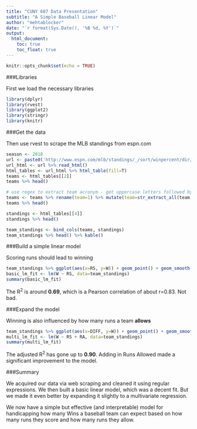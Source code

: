 ---
title: "CUNY 607 Data Presentation"
subtitle: "A Simple Baseball Linear Model"
author: "mehtablocker"
date: "`r format(Sys.Date(), '%B %d, %Y')`"
output:
  html_document:
    toc: true
    toc_float: true
---

<style type="text/css">
h3 {
  color: DarkBlue;
}
</style>

```{r setup, include=FALSE}
knitr::opts_chunk$set(echo = TRUE)

```

  
###Libraries

First we load the necessary libraries

```{r library_load}

library(dplyr)
library(rvest)
library(ggplot2)
library(stringr)
library(knitr)

```

  
###Get the data

Then use rvest to scrape the MLB standings from espn.com

```{r get_data}

season <- 2018
url <- paste0('http://www.espn.com/mlb/standings/_/sort/winpercent/dir/desc/season/', season, '/group/overall')
url_html <- url %>% read_html()
html_tables <- url_html %>% html_table(fill=T)
teams <- html_tables[[2]]
teams %>% head()

# use regex to extract team acronym - get uppercase letters followed by lowercase, then delete last two characters
teams <- teams %>% rename(team=1) %>% mutate(team=str_extract_all(team, "[A-Z]{3,4}[a-z]") %>% substr(1, nchar(.)-2))
teams %>% head()

standings <- html_tables[[4]]
standings %>% head()

team_standings <- bind_cols(teams, standings)
team_standings %>% head() %>% kable()
```


###Build a simple linear model

Scoring runs should lead to winning

```{r build_model}

team_standings %>% ggplot(aes(x=RS, y=W)) + geom_point() + geom_smooth(method="lm", se=T)
basic_lm_fit <- lm(W ~ RS, data=team_standings)
summary(basic_lm_fit)

```

The R^2^ is around **0.69**, which is a Pearson correlation of about r=0.83. Not bad.


###Expand the model

Winning is also influenced by how many runs a team **allows**

```{r expand_model}

team_standings %>% ggplot(aes(x=DIFF, y=W)) + geom_point() + geom_smooth(method="lm", se=T)
multi_lm_fit <- lm(W ~ RS + RA, data=team_standings)
summary(multi_lm_fit)

```

The adjusted R^2^ has gone up to **0.90**. Adding in Runs Allowed made a significant improvement to the model.

###Summary

We acquired our data via web scraping and cleaned it using regular expressions. We then built a basic linear model, which was a decent fit. But we made it even better by expanding it slightly to a multivariate regression.  

We now have a simple but effective (and interpretable) model for handicapping how many Wins a baseball team can expect based on how many runs they score and how many runs they allow.
